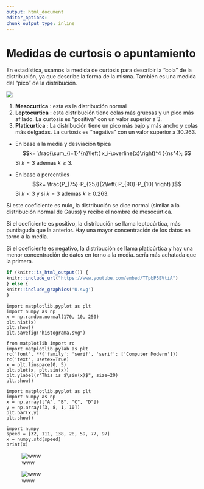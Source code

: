 ```yaml
---
output: html_document
editor_options: 
chunk_output_type: inline
---
```


# Medidas de curtosis o apuntamiento

En estadística, usamos la medida de curtosis para describir la "cola" de la distribución, ya que describe la forma de la misma. También es una medida del "pico" de la distribución.

![](curtosis.jpg)

1.  **Mesocurtica** : esta es la distribución normal
2.  **Leptocurtica** : esta distribución tiene colas más gruesas y un pico más afilado. La curtosis es "positiva" con un valor superior a 3.
3.  **Platicurtica** : La distribución tiene un pico más bajo y más ancho y colas más delgadas. La curtosis es "negativa" con un valor superior a 30.263.

* En base a la media y desviación típica
$$k= \frac{\sum_{i=1}^{n}\left( x_i-\overline{x}\right)^4 }{ns^4}; $$ Si $k=3$ ademas $k\geq 3$.

* En base a percentiles
$$k= \frac{P_{75}-P_{25}}{2\left( P_{90}-P_{10} \right) }$$ Si $k<3$ y si $k=3$ ademas $k\geq 0.263$.

Si este coeficiente es nulo, la distribución se dice normal (similar a la distribución normal de Gauss) y recibe el nombre de mesocúrtica.

Si el coeficiente es positivo, la distribución se llama leptocúrtica, más puntiaguda que la anterior. Hay una mayor concentración de los datos en torno a la media.

Si el coeficiente es negativo, la distribución se llama platicúrtica y hay una menor concentración de datos en torno a la media. sería más achatada que la primera.

```r
if (knitr::is_html_output()) {
knitr::include_url("https://www.youtube.com/embed/TTpbP5BVtiA")
} else {
knitr::include_graphics('U.svg')
}
```

```python3 {cmd=true matplotlib=true}
import matplotlib.pyplot as plt
import numpy as np
x = np.random.normal(170, 10, 250)
plt.hist(x)
plt.show() 
plt.savefig("histograma.svg")
```

```python3 {cmd=true matplotlib=true}
from matplotlib import rc
import matplotlib.pylab as plt
rc('font', **{'family': 'serif', 'serif': ['Computer Modern']})
rc('text', usetex=True)
x = plt.linspace(0, 5)
plt.plot(x, plt.sin(x))
plt.ylabel(r"This is $\sin(x)$", size=20)
plt.show()
```

```python3 {cmd=true matplotlib=true}
import matplotlib.pyplot as plt
import numpy as np
x = np.array(["A", "B", "C", "D"])
y = np.array([3, 8, 1, 10])
plt.bar(x,y)
plt.show()
```

```python3 {cmd=true matplotlib=true}
import numpy
speed = [32, 111, 138, 28, 59, 77, 97]
x = numpy.std(speed)
print(x)
```

![www](foo.png)

![www](histograma.svg)

<!--
-->
